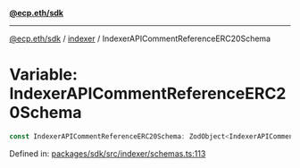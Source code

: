 [**@ecp.eth/sdk**](../../index.mdx)

***

[@ecp.eth/sdk](/sdk-reference/index.mdx) / [indexer](/sdk-reference/indexer/index.mdx) / IndexerAPICommentReferenceERC20Schema

# Variable: IndexerAPICommentReferenceERC20Schema

```ts
const IndexerAPICommentReferenceERC20Schema: ZodObject<IndexerAPICommentReferenceERC20SchemaType>;
```

Defined in: [packages/sdk/src/indexer/schemas.ts:113](https://github.com/ecp-eth/comments-monorepo/blob/main/packages/sdk/src/indexer/schemas.ts#L113)
